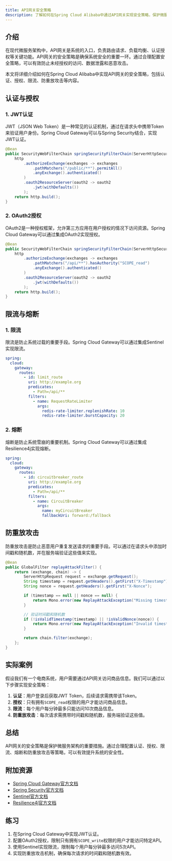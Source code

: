 ```yaml
---
title: API网关安全策略
description: 了解如何在Spring Cloud Alibaba中通过API网关实现安全策略，保护微服务架构中的API接口。
---
```


## 介绍

在现代微服务架构中，API网关是系统的入口，负责路由请求、负载均衡、认证授权等关键功能。API网关的安全策略是确保系统安全的重要一环。通过合理配置安全策略，可以有效防止未经授权的访问、数据泄露和恶意攻击。

本文将详细介绍如何在Spring Cloud Alibaba中实现API网关的安全策略，包括认证、授权、限流、防重放攻击等内容。

## 认证与授权

### 1. JWT认证

JWT（JSON Web Token）是一种常见的认证机制，通过在请求头中携带Token来验证用户身份。Spring Cloud Gateway可以与Spring Security结合，实现JWT认证。

```java
@Bean
public SecurityWebFilterChain springSecurityFilterChain(ServerHttpSecurity http) {
    http
        .authorizeExchange(exchanges -> exchanges
            .pathMatchers("/public/**").permitAll()
            .anyExchange().authenticated()
        )
        .oauth2ResourceServer(oauth2 -> oauth2
            .jwt(withDefaults())
        );
    return http.build();
}
```

### 2. OAuth2授权

OAuth2是一种授权框架，允许第三方应用在用户授权的情况下访问资源。Spring Cloud Gateway可以通过集成OAuth2实现授权。

```java
@Bean
public SecurityWebFilterChain springSecurityFilterChain(ServerHttpSecurity http) {
    http
        .authorizeExchange(exchanges -> exchanges
            .pathMatchers("/api/**").hasAuthority("SCOPE_read")
            .anyExchange().authenticated()
        )
        .oauth2ResourceServer(oauth2 -> oauth2
            .jwt(withDefaults())
        );
    return http.build();
}
```

## 限流与熔断

### 1. 限流

限流是防止系统过载的重要手段。Spring Cloud Gateway可以通过集成Sentinel实现限流。

```yaml
spring:
  cloud:
    gateway:
      routes:
        - id: limit_route
          uri: http://example.org
          predicates:
            - Path=/api/**
          filters:
            - name: RequestRateLimiter
              args:
                redis-rate-limiter.replenishRate: 10
                redis-rate-limiter.burstCapacity: 20
```

### 2. 熔断

熔断是防止系统雪崩的重要机制。Spring Cloud Gateway可以通过集成Resilience4j实现熔断。

```yaml
spring:
  cloud:
    gateway:
      routes:
        - id: circuitbreaker_route
          uri: http://example.org
          predicates:
            - Path=/api/**
          filters:
            - name: CircuitBreaker
              args:
                name: myCircuitBreaker
                fallbackUri: forward:/fallback
```

## 防重放攻击

防重放攻击是防止恶意用户重复发送请求的重要手段。可以通过在请求头中添加时间戳和随机数，并在服务端验证这些值来实现。

```java
@Bean
public GlobalFilter replayAttackFilter() {
    return (exchange, chain) -> {
        ServerHttpRequest request = exchange.getRequest();
        String timestamp = request.getHeaders().getFirst("X-Timestamp");
        String nonce = request.getHeaders().getFirst("X-Nonce");

        if (timestamp == null || nonce == null) {
            return Mono.error(new ReplayAttackException("Missing timestamp or nonce"));
        }

        // 验证时间戳和随机数
        if (!isValidTimestamp(timestamp) || !isValidNonce(nonce)) {
            return Mono.error(new ReplayAttackException("Invalid timestamp or nonce"));
        }

        return chain.filter(exchange);
    };
}
```

## 实际案例

假设我们有一个电商系统，用户需要通过API网关访问商品信息。我们可以通过以下步骤实现安全策略：

1. **认证**：用户登录后获取JWT Token，后续请求需携带该Token。
2. **授权**：只有拥有`SCOPE_read`权限的用户才能访问商品信息。
3. **限流**：每个用户每分钟最多只能访问10次商品信息。
4. **防重放攻击**：每次请求需携带时间戳和随机数，服务端验证这些值。

## 总结

API网关的安全策略是保护微服务架构的重要措施。通过合理配置认证、授权、限流、熔断和防重放攻击等策略，可以有效提升系统的安全性。

## 附加资源

- [Spring Cloud Gateway官方文档](https://spring.io/projects/spring-cloud-gateway)
- [Spring Security官方文档](https://spring.io/projects/spring-security)
- [Sentinel官方文档](https://github.com/alibaba/Sentinel)
- [Resilience4j官方文档](https://resilience4j.readme.io/)

## 练习

1. 在Spring Cloud Gateway中实现JWT认证。
2. 配置OAuth2授权，限制只有拥有`SCOPE_write`权限的用户才能访问特定API。
3. 使用Sentinel实现限流，限制每个用户每分钟最多访问5次API。
4. 实现防重放攻击机制，确保每次请求的时间戳和随机数有效。